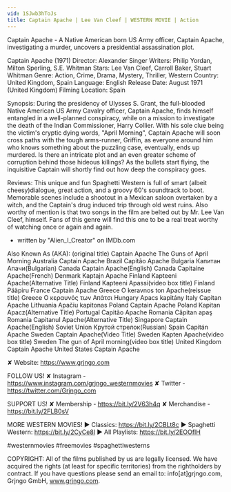 ```yaml
---
vid: 1SJwb3hToJs
title: Captain Apache | Lee Van Cleef | WESTERN MOVIE | Action
---
```


Captain Apache - A Native American born US Army officer, Captain Apache, investigating a murder, uncovers a presidential assassination plot.

Captain Apache (1971)
Director: Alexander Singer
Writers: Philip Yordan, Milton Sperling, S.E. Whitman
Stars: Lee Van Cleef, Carroll Baker, Stuart Whitman
Genre: Action, Crime, Drama, Mystery, Thriller, Western
Country: United Kingdom, Spain
Language: English
Release Date: August 1971 (United Kingdom)
Filming Location: Spain

Synopsis:
During the presidency of Ulysses S. Grant, the full-blooded Native American US Army Cavalry officer, Captain Apache, finds himself entangled in a well-planned conspiracy, while on a mission to investigate the death of the Indian Commissioner, Harry Collier. With his sole clue being the victim's cryptic dying words, "April Morning", Captain Apache will soon cross paths with the tough arms-runner, Griffin, as everyone around him who knows something about the puzzling case, eventually, ends up murdered. Is there an intricate plot and an even greater scheme of corruption behind those hideous killings? As the bullets start flying, the inquisitive Captain will shortly find out how deep the conspiracy goes.

Reviews:
This unique and fun Spaghetti Western is full of smart (albeit cheesy)dialogue, great action, and a groovy 60's soundtrack to boot. Memorable scenes include a shootout in a Mexican saloon overtaken by a witch, and the Captain's drug induced trip through old west ruins. Also worthy of mention is that two songs in the film are belted out by Mr. Lee Van Cleef, himself. Fans of this genre will find this one to be a real treat worthy of watching once or again and again.
- written by "Alien_I_Creator" on IMDb.com

Also Known As (AKA):
(original title) Captain Apache 
The Guns of April Morning
Australia Captain Apache
Brazil Capitão Apache
Bulgaria Капитан Апачи(Bulgarian)
Canada Captain Apache(English)
Canada Capitaine Apache(French)
Denmark Kaptajn Apache
Finland Kapteeni Apache(Alternative Title)
Finland Kapteeni Apassi(video box title)
Finland Pääpiru
France Captain Apache
Greece O keravnos ton Apache(reissue title)
Greece Ο κεραυνός των Απάτσι
Hungary Apacs kapitány
Italy Capitan Apache
Lithuania Apačiu kapitonas
Poland Captain Apache
Poland Kapitan Apacz(Alternative Title)
Portugal Capitão Apache
Romania Căpitan apaş
Romania Capitanul Apache(Alternative Title)
Singapore Captain Apache(English)
Soviet Union Крутой стрелок(Russian)
Spain Capitán Apache
Sweden Captain Apache(Video Title)
Sweden Kapten Apache(video box title)
Sweden The gun of April morning(video box title)
United Kingdom Captain Apache
United States Captain Apache

✘ Website: https://www.grjngo.com

FOLLOW US!
✘ Instagram - https://www.instagram.com/grjngo_westernmovies
✘ Twitter - https://twitter.com/Grjngo_com

SUPPORT US!
✘ Membership - https://bit.ly/2V63h4q
✘ Merchandise - https://bit.ly/2FLB0sV

MORE WESTERN MOVIES! 
► Classics: https://bit.ly/2CBLt8c 
► Spaghetti Western: https://bit.ly/2CyCe8I 
► All Playlists: https://bit.ly/2EOOfIH 

#westernmovies #freemovies #spaghettiwesterns

COPYRIGHT: All of the films published by us are legally licensed. We have acquired the rights (at least for specific territories) from the rightholders by contract. If you have questions please send an email to: info[at]grjngo.com, Grjngo GmbH, www.grjngo.com.